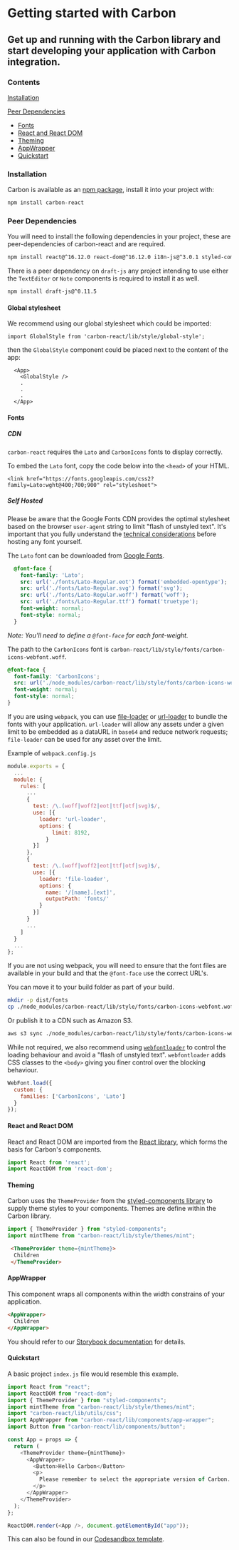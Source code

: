 <Meta
  title="Documentation/Getting Started"
/>


# Getting started with Carbon
## Get up and running with the Carbon library and start developing your application with Carbon integration.

### Contents
[Installation](#installation)

[Peer Dependencies](#peer-dependencies)
* [Fonts](#fonts)
* [React and React DOM](#react-and-react-dom)
* [Theming](#theming)
* [AppWrapper](#appwrapper)
* [Quickstart](#quickstart)

### Installation
Carbon is available as an [npm package](https://www.npmjs.com/package/carbon-react), install it into your project with:

```js
npm install carbon-react
```

### Peer Dependencies
You will need to install the following dependencies in your project, these are peer-dependencies of carbon-react and are required.

```sh
npm install react@^16.12.0 react-dom@^16.12.0 i18n-js@^3.0.1 styled-components@^4.4.1 
```

There is a peer dependency on `draft-js` any project intending to use either the `TextEditor` or `Note` components is required to install it as well.

```sh
npm install draft-js@^0.11.5
```

#### Global stylesheet
We recommend using our global stylesheet which could be imported:

```
import GlobalStyle from 'carbon-react/lib/style/global-style';
```

then the `GlobalStyle` component could be placed next to the content of the app:
```
  <App>
    <GlobalStyle />
    .
    .
    .
  </App>
```

#### Fonts
##### CDN
`carbon-react` requires the `Lato` and `CarbonIcons` fonts to display correctly.

To embed the `Lato` font, copy the code below into the `<head>` of your HTML.
```
<link href="https://fonts.googleapis.com/css2?family=Lato:wght@400;700;900" rel="stylesheet">
``` 

##### Self Hosted
Please be aware that the Google Fonts CDN provides the optimal stylesheet based on the browser `user-agent` string to limit "flash of unstyled text". It's important that you fully understand the [technical considerations](https://developers.google.com/fonts/docs/technical_considerations) before hosting any font yourself.

The `Lato` font can be downloaded from [Google Fonts](https://fonts.google.com/specimen/Lato).

```css
  @font-face {
    font-family: 'Lato';
    src: url('./fonts/Lato-Regular.eot') format('embedded-opentype');
    src: url('./fonts/Lato-Regular.svg') format('svg');
    src: url('./fonts/Lato-Regular.woff') format('woff');
    src: url('./fonts/Lato-Regular.ttf') format('truetype');
    font-weight: normal;
    font-style: normal;
  }
```
_Note: You'll need to define a `@font-face` for each font-weight._

The path to the `CarbonIcons` font is `carbon-react/lib/style/fonts/carbon-icons-webfont.woff`.
```css
@font-face {
  font-family: 'CarbonIcons';
  src: url('./node_modules/carbon-react/lib/style/fonts/carbon-icons-webfont.woff') format("woff");
  font-weight: normal;
  font-style: normal;
}
```

If you are using `webpack`, you can use [file-loader](https://webpack.js.org/loaders/file-loader/) or [url-loader](https://webpack.js.org/loaders/url-loader/) to bundle the fonts with your application.
`url-loader` will allow any assets under a given limit to be embedded as a dataURL in `base64` and reduce network requests; `file-loader` can be used for any asset over the limit.

Example of `webpack.config.js`
```js
module.exports = {
  ...
  module: {
    rules: [
      ...
      {
        test: /\.(woff|woff2|eot|ttf|otf|svg)$/,
        use: [{
          loader: 'url-loader',
          options: {
              limit: 8192,
            }
        }]
      },
      {
        test: /\.(woff|woff2|eot|ttf|otf|svg)$/,
        use: [{
          loader: 'file-loader',
          options: {
            name: '/[name].[ext]',
            outputPath: 'fonts/'
          }
        }]
      }
      ...
    ]
  }
  ...
};
```

If you are not using webpack, you will need to ensure that the font files are available in your build and that the `@font-face` use the correct URL's.

You can move it to your build folder as part of your build.
```sh
mkdir -p dist/fonts
cp ./node_modules/carbon-react/lib/style/fonts/carbon-icons-webfont.woff ./dist/fonts/
```
Or publish it to a CDN such as Amazon S3.
```sh
aws s3 sync ./node_modules/carbon-react/lib/style/fonts/carbon-icons-webfont.woff s3://example.com/fonts/
```

While not required, we also recommend using [`webfontloader`](https://github.com/typekit/webfontloader#custom) to control the loading behaviour and avoid a "flash of unstyled text". `webfontloader` adds CSS classes to the `<body>` giving you finer control over the blocking behaviour.

```js
WebFont.load({
  custom: {
    families: ['CarbonIcons', 'Lato']
  }
});
```

#### React and React DOM
React and React DOM are imported from the [React library](https://reactjs.org/), which forms the basis for Carbon's components.
```js
import React from 'react';
import ReactDOM from 'react-dom';
```

#### Theming
Carbon uses the `ThemeProvider` from the [styled-components library](https://styled-components.com/docs/advanced#theming) to supply theme styles to your components. Themes are define within the Carbon library.
```js
import { ThemeProvider } from "styled-components";
import mintTheme from "carbon-react/lib/style/themes/mint";
```

```html
 <ThemeProvider theme={mintTheme}>
  Children
 </ThemeProvider>
```
#### AppWrapper
This component wraps all components within the width constrains of your application.
```html
<AppWrapper>
  Children
</AppWrapper>
```
You should refer to our [Storybook documentation](https://carbon.sage.com/?path=/docs/app-wrapper--default) for details.

#### Quickstart
A basic project `index.js` file would resemble this example. 
```js
import React from "react";
import ReactDOM from "react-dom";
import { ThemeProvider } from "styled-components";
import mintTheme from "carbon-react/lib/style/themes/mint";
import "carbon-react/lib/utils/css";
import AppWrapper from "carbon-react/lib/components/app-wrapper";
import Button from "carbon-react/lib/components/button";

const App = props => {
  return (
    <ThemeProvider theme={mintTheme}>
      <AppWrapper>
        <Button>Hello Carbon</Button>
        <p>
          Please remember to select the appropriate version of Carbon.
        </p>
      </AppWrapper>
    </ThemeProvider>
  );
};

ReactDOM.render(<App />, document.getElementById("app"));
```
This can also be found in our [Codesandbox template](https://codesandbox.io/s/carbon-quickstart-xi5jc).
